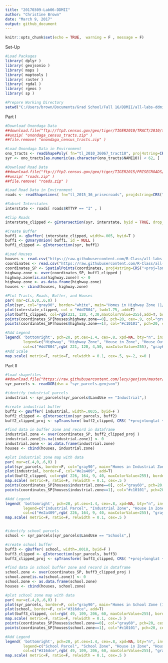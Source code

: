 ```yaml
---
title: "20170309-Lab06-DDMII"
author: "Christine Brown"
date: "March 9, 2017"
output: github_document
---
```


```r
knitr::opts_chunk$set(echo = TRUE,  warning = F , message = F)
```

Set-Up
```r
#Load Packages
library( dplyr )
library( geojsonio )
library( maps )
library( maptools )
library( raster )
library( rgdal )
library( rgeos )
library( sp )

#Prepare Working Directory
setwd("C:/Users/brown/Documents/Grad School/Fall 16/DDMII/all-labs-ddmii-christine-brown/Lab06")

```

Part I
```r
#Download Onondaga Data
##download.file("ftp://ftp2.census.gov/geo/tiger/TIGER2010/TRACT/2010/tl_2010_36067_tract10.zip", "onondaga_census_tracts.zip" )
##unzip( "onondaga_census_tracts.zip" )
##file.remove( "onondaga_census_tracts.zip" )

#Load Onondaga Data in Environment
ono_tracts <- readShapePoly( fn="tl_2010_36067_tract10", proj4string=CRS("+proj=longlat +datum=WGS84") )
syr <- ono_tracts[as.numeric(as.character(ono_tracts$NAME10)) < 62, ]

#Download Road Data
##download.file("ftp://ftp2.census.gov/geo/tiger/TIGER2015/PRISECROADS/tl_2015_36_prisecroads.zip", "roads.zip" )
##unzip( "roads.zip" )
##file.remove( "roads.zip" )

#Load Road Data in Environment
roads <- readShapeLines( fn="tl_2015_36_prisecroads", proj4string=CRS("+proj=longlat +datum=WGS84") )

#Subset Interstates
interstate <- roads[ roads$RTTYP == "I" , ]

#Clip Roads
interstate_clipped <- gIntersection(syr, interstate, byid = TRUE, drop_lower_td = TRUE) #clip interstate with syr

#Create Buffer
buff1 <- gBuffer( interstate_clipped, width=.005, byid=T )
buff1 <- gUnaryUnion( buff1, id = NULL )
buff1_clipped <- gIntersection(syr, buff1)

```
```r
#Load Houses
houses <- read.csv("https://raw.githubusercontent.com/R-Class/all-labs-ddmii-christine-brown/master/Lab05/houses.census.crime.csv")
coordinates <- read.csv("https://raw.githubusercontent.com/R-Class/all-labs-ddmii-christine-brown/master/Lab05/coordinates.csv")
coordinates_SP <- SpatialPoints(coordinates, proj4string=CRS("+proj=longlat +datum=WGS84") )
highway.zone <- over(coordinates_SP, buff1_clipped )
highway.zone[is.na(highway.zone)] <- 0
highway.zone <- as.data.frame(highway.zone)
houses <- cbind(houses, highway.zone)

#Plot Tracts, Roads, Buffer, and Houses
par( mar=c(.6,0,.6,0) )
plot(syr, col="gray90", border="white", main="Homes in Highway Zone (1/2 mile radius from Highway)")
plot(interstate_clipped, col = "#dd7804", lwd=1.75, add=T)
plot(buff1_clipped, col=rgb(221, 120, 4,30,maxColorValue=255),add=T, border=F)
points(coordinates_SP[houses$highway.zone==0], pch=20, cex=.9, col="gray60")
points(coordinates_SP[houses$highway.zone==1], col="#c10101", pch=20, cex=.9)

#Add Legend
legend( 'bottomright', pch=20, pt.cex=1.4, cex=.8, xpd=NA, bty="n", inset=-.01,
        legend=c("Highway", "Highway Zone", "House in Zone", "House Outside of Zone"), 
        col=c("#dd7804",rgb( 221, 120, 4,50, maxColorValue=255), "gray60", "#c10101"))
#Add Scale
map.scale( metric=F, ratio=F, relwidth = 0.1, cex=.5, y=-2, x=0 )

```


Part II
```r
#load shapefiles
##download.file("https://raw.githubusercontent.com/lecy/geojson/master/syr_parcels.geojson", "syr_parcels.geojson" )
syr_parcels <- readOGR(dsn = "syr_parcels.geojson")

#identify industrial parcels
industrial <- syr_parcels[syr_parcels$LandUse == "Industrial",]

#create industrial buffer
buff2 <- gBuffer( industrial, width=.0035, byid=F )
buff2_clipped <- gIntersection(syr_parcels, buff2)
buff2_clipped_proj <- spTransform( buff2_clipped, CRS( "+proj=longlat +datum=WGS84" ) )

#find data in buffer zone and record in dataframe
industrial.zone <- over(coordinates_SP, buff2_clipped_proj )
industrial.zone[is.na(industrial.zone)] <- 0
industrial.zone <- as.data.frame(industrial.zone)
houses <- cbind(houses, industrial.zone)

#plot industrial zone map with data
par( mar=c(.4,0,.6,0) )
plot(syr_parcels, border=F, col="gray90", main="Homes in Industrial Zone (1/4 mile radius from Industrial Parcel)" )
plot(industrial, border=F, col="#e2a409", add=T)
plot(buff2_clipped, col=rgb( 226, 164, 9, 40, maxColorValue=255), border=F, add=T)
map.scale( metric=F, ratio=F, relwidth = 0.1, cex=.5 )
points(coordinates_SP[houses$industrial.zone==0], col="gray60", pch=20, cex=.9)
points(coordinates_SP[houses$industrial.zone==1], col="#c10101", pch=20, cex=.9)

#Add Legend
legend( 'bottomright', pch=20, pt.cex=1.4, cex=.8, xpd=NA, bty="n", inset=-.01, 
        legend=c("Industrial Parcel", "Industrial Zone", "House in Zone", "House Outside of Zone"), 
        col=c("#e2a409",rgb( 226, 164, 9, 40, maxColorValue=255), "gray60", "#c10101"))
map.scale( metric=F, ratio=F, relwidth = 0.1, cex=.5 )


#identify school parcels
school <- syr_parcels[syr_parcels$LandUse == "Schools",]

#create school buffer
buff3 <- gBuffer( school, width=.0018, byid=F )
buff3_clipped <- gIntersection(syr_parcels, buff3)
buff3_clipped_proj <- spTransform( buff3_clipped, CRS( "+proj=longlat +datum=WGS84" ) )

#find data in school buffer zone and record in dataframe
school.zone <- over(coordinates_SP, buff3_clipped_proj )
school.zone[is.na(school.zone)] <- 0
school.zone <- as.data.frame(school.zone)
houses <- cbind(houses, school.zone)

#plot school zone map with data
par( mar=c(.4,0,.6,0) )
plot(syr_parcels, border=F, col="gray90", main="Homes in School Zone (1/8 mile radius from Schools)" )
plot(school, border=F, col="#316dce", add=T)
plot(buff3_clipped, col=rgb( 49, 109, 206, 60, maxColorValue=255), border=F, add=T)
map.scale( metric=F, ratio=F, relwidth = 0.1, cex=.5 )
points(coordinates_SP[houses$school.zone==0], col="gray60", pch=20, cex=.9)
points(coordinates_SP[houses$school.zone==1], col="#c10101", pch=20, cex=.9)

#Add Legend
legend( 'bottomright', pch=20, pt.cex=1.4, cex=.8, xpd=NA, bty="n", inset=-.01,
        legend=c("School Parcel", "School Zone", "House in Zone", "House Outside of Zone"), 
        col=c("#316dce",rgb( 49, 109, 206, 60, maxColorValue=255), "gray60", "#c10101"))
map.scale( metric=F, ratio=F, relwidth = 0.1, cex=.5 )
```